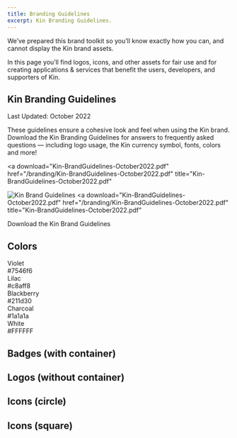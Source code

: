 ```yaml
---
title: Branding Guidelines
excerpt: Kin Branding Guidelines.
---
```


We’ve prepared this brand toolkit so you’ll know exactly how you can, and cannot display the Kin brand assets.

In this page you’ll find logos, icons, and other assets for fair use and for creating applications & services that benefit the users, developers, and supporters of Kin.

## Kin Branding Guidelines

Last Updated: October 2022

These guidelines ensure a cohesive look and feel when using the Kin brand. Download the Kin Branding Guidelines for answers to frequently asked questions — including logo usage, the Kin currency symbol, fonts, colors and more!

<a
  download="Kin-BrandGuidelines-October2022.pdf"
  href="/branding/Kin-BrandGuidelines-October2022.pdf"
  title="Kin-BrandGuidelines-October2022.pdf"
>
  ![Kin Brand Guidelines](/branding/Kin-Brand-Guidelines.png)
</a>
<a
  download="Kin-BrandGuidelines-October2022.pdf"
  href="/branding/Kin-BrandGuidelines-October2022.pdf"
  title="Kin-BrandGuidelines-October2022.pdf"
>
  Download the Kin Brand Guidelines
</a>

## Colors

<div className='flex justify-between space-x-2'>
	<div className='rounded-md flex-grow text-center text-xl p-4 font-bold bg-[#7546f6] text-[#c8aff8]'>
		<div>Violet</div>
		<div>#7546f6</div>
	</div>
	<div className='rounded-md flex-grow text-center text-xl p-4 font-bold bg-[#c8aff8] text-[#7546f6]'>
		<div>Lilac</div>
		<div>#c8aff8</div>
	</div>
	<div className='rounded-md flex-grow text-center text-xl p-4 font-bold bg-[#211d30] text-[#c8aff8]'>
		<div>Blackberry</div>
		<div>#211d30</div>
	</div>
	<div className='rounded-md flex-grow text-center text-xl p-4 font-bold bg-[#1a1a1a] text-[#FFFFFF]'>
		<div>Charcoal</div>
		<div>#1a1a1a</div>
	</div>
	<div className='rounded-md flex-grow text-center text-xl p-4 font-bold bg-[#FFFFFF] text-[#1a1a1a]'>
		<div>White</div>
		<div>#FFFFFF</div>
	</div>
</div>


## Badges (with container)

<div className='flex flex-col space-y-8 not-prose'>
	<BrandImage name="Kin Badge Violet" />
	<BrandImage name="Kin Badge White" />
	<BrandImage name="Kin Badge Charcoal" />
	<BrandImage name="Kin Badge Grayscale" />
</div>

## Logos (without container)


<div className='flex flex-col space-y-8 not-prose'>
	<BrandImage name="Kin Logo Violet" />
	<BrandImage name="Kin Logo White" />
	<BrandImage name="Kin Logo Charcoal" />
	<BrandImage name="Kin Logo Grayscale" />
</div>


## Icons (circle)

<div className='flex flex-col space-y-8 not-prose'>
	<BrandImage name="Kin Circle Violet" width={100} />
	<BrandImage name="Kin Circle White" width={100} />
	<BrandImage name="Kin Circle Charcoal" width={100} />
	<BrandImage name="Kin Circle Grayscale" width={100} />
</div>


## Icons (square)

<div className='flex flex-col space-y-8 not-prose'>
	<BrandImage name="Kin Square Violet" width={100} />
	<BrandImage name="Kin Square White" width={100} />
	<BrandImage name="Kin Square Charcoal" width={100} />
	<BrandImage name="Kin Square Grayscale" width={100} />
</div>
